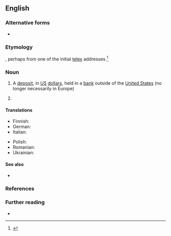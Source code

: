 {{also|eurodollar}}
==English==

===Alternative forms===
* {{alter|en|eurodollar}}

===Etymology===
{{prefix|en|Euro|dollar}}, perhaps from one of the initial [[telex]] addresses.<ref>{{cite-book|title=Moneyland|year=2018|author=Oliver Bullough|isbn=978-1-78283-333-8|passage=These stateless dollars–they became known as ‘eurodollars’, perhaps because of the ‘Euro’ telex address used by one of the Soviet-owned banks–could flow between countries unhindered, just like in the old days.}}</ref>

===Noun===
{{en-noun}}

# {{lb|en|economics}} A [[deposit]], in [[US]] [[dollar]]s, held in a [[bank]] outside of the [[United States]] (no longer necessarily in Europe)
#: {{cot|en|Asiadollar|reserve currency}}
# {{label|en|obsolete|informal}} {{synonym of|en|euro|gloss=[[&euro;]]}} {{gloss|nickname used for the unified European currency prior to its introduction and naming; in conversation, media, and fiction}}

====Translations====
{{trans-top|a deposit, in US dollars, held in a bank outside of the United States}}
* Finnish: {{t|fi|eurodollari}}
* German: {{t|de|Eurodollars|m-p}}
* Italian: {{t|it|eurodollaro|m}}
{{trans-mid}}
* Polish: {{t+|pl|eurodolar|m}}
* Romanian: {{t+|ro|eurodolar|m}}
* Ukrainian: {{t|uk|євродо́лар|m}}
{{trans-bottom}}

====See also====
* {{l|en|Eurobond}}

===References===
<references/>

===Further reading===
* {{pedia}}